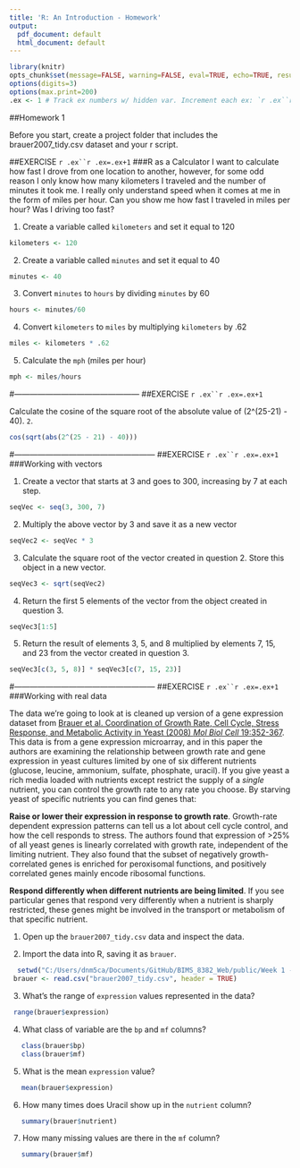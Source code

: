 ```yaml
---
title: 'R: An Introduction - Homework'
output:
  pdf_document: default
  html_document: default
---
```


```r
library(knitr)
opts_chunk$set(message=FALSE, warning=FALSE, eval=TRUE, echo=TRUE, results="hide", cache=TRUE)
options(digits=3)
options(max.print=200)
.ex <- 1 # Track ex numbers w/ hidden var. Increment each ex: `r .ex``r .ex=.ex+1`
```

##Homework 1

Before you start, create a project folder that includes the brauer2007_tidy.csv dataset and your r script.

##EXERCISE `r .ex``r .ex=.ex+1`
###R as a Calculator
I want to calculate how fast I drove from one location to another, however, for some odd reason I only know how many kilometers I traveled and the number of minutes it took me. I really only understand speed when it comes at me in the form of miles per hour. Can you show me how fast I traveled in miles per hour? Was I driving too fast?

1.	Create a variable called `kilometers` and set it equal to 120

```r
kilometers <- 120
```

2.	Create a variable called `minutes` and set it equal to 40
```r
minutes <- 40
```

3.	Convert `minutes` to `hours` by dividing `minutes` by 60
```r
hours <- minutes/60
```

4.	Convert `kilometers` to `miles` by multiplying  `kilometers` by .62
```r
miles <- kilometers * .62
```

5. Calculate the `mph` (miles per hour) 
```r
mph <- miles/hours
```


#------------------------------------------------
##EXERCISE `r .ex``r .ex=.ex+1`

Calculate the cosine of the square root of the absolute value of (2^(25-21) - 40). 
`2`.
```r
cos(sqrt(abs(2^(25 - 21) - 40)))
```


#------------------------------------------------------
##EXERCISE `r .ex``r .ex=.ex+1`
###Working with vectors

1. Create a vector that starts at 3 and goes to 300, increasing by 7 at each step.

```r
seqVec <- seq(3, 300, 7)
```

2. Multiply the above vector by 3 and save it as a new vector
```r
seqVec2 <- seqVec * 3
```

3. Calculate the square root of the vector created in question 2. Store this object in a new vector.
```r
seqVec3 <- sqrt(seqVec2)
```

4. Return the first 5 elements of the vector from the object created in question 3.
```r
seqVec3[1:5]
```

5. Return the result of elements 3, 5, and 8 multiplied by elements 7, 15, and 23 from the vector created in question 3.
```r
seqVec3[c(3, 5, 8)] * seqVec3[c(7, 15, 23)]
```
#------------------------------------------------------
##EXERCISE `r .ex``r .ex=.ex+1`
###Working with real data

The data we're going to look at is cleaned up version of a gene expression dataset from [Brauer et al. Coordination of Growth Rate, Cell Cycle, Stress Response, and Metabolic Activity in Yeast (2008) _Mol Biol Cell_ 19:352-367](http://www.ncbi.nlm.nih.gov/pubmed/17959824). This data is from a gene expression microarray, and in this paper the authors are examining the relationship between growth rate and gene expression in yeast cultures limited by one of six different nutrients (glucose, leucine, ammonium, sulfate, phosphate, uracil). If you give yeast a rich media loaded with nutrients except restrict the supply of a _single_ nutrient, you can control the growth rate to any rate you choose. By starving yeast of specific nutrients you can find genes that: 

**Raise or lower their expression in response to growth rate**. Growth-rate dependent expression patterns can tell us a lot about cell cycle control, and how the cell responds to stress. The authors found that expression of >25% of all yeast genes is linearly correlated with growth rate, independent of the limiting nutrient. They also found that the subset of negatively growth-correlated genes is enriched for peroxisomal functions, and positively correlated genes mainly encode ribosomal functions. 

**Respond differently when different nutrients are being limited**. If you see particular genes that respond very differently when a nutrient is sharply restricted, these genes might be involved in the transport or metabolism of that specific nutrient.


1. Open up the `brauer2007_tidy.csv` data and inspect the data.

2. Import the data into R, saving it as `brauer`. 
```r
  setwd("C:/Users/dnm5ca/Documents/GitHub/BIMS_8382_Web/public/Week 1 - Intro/Data/")
 brauer <- read.csv("brauer2007_tidy.csv", header = TRUE)
```

3. What's the range of `expression` values represented in the data?
```r
 range(brauer$expression)
```

4. What class of variable are the `bp` and `mf` columns?
```r
   class(brauer$bp)
   class(brauer$mf)
```
5. What is the mean `expression` value?
```r
   mean(brauer$expression)
```

6. How many times does Uracil show up in the `nutrient` column?
```r
   summary(brauer$nutrient)
```

7. How many missing values are there in the `mf` column?
```r
   summary(brauer$mf)
```